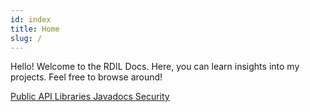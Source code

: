 ```yaml
---
id: index
title: Home
slug: /
---
```



Hello! Welcome to the RDIL Docs. Here, you can learn insights into my projects. Feel free to browse around!

<a href="/api" title="Public API" className="button button--primary button--lg">
    Public API
</a>
<a href="/libraries" title="Libraries" className="button button--primary button--lg docs-btn">
    Libraries
</a>
<a href="/javadocs" title="Javadocs" className="button button--primary button--lg docs-btn">
    Javadocs
</a>
<a href="/SECURITY" title="Security" className="button button--primary button--lg docs-btn">
    Security
</a>
